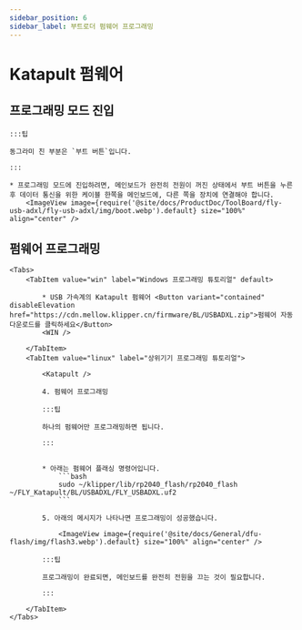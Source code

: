 ```yaml
---
sidebar_position: 6
sidebar_label: 부트로더 펌웨어 프로그래밍
---
```



# Katapult 펌웨어

## 프로그래밍 모드 진입

    :::팁

    동그라미 친 부분은 `부트 버튼`입니다.

    :::

    * 프로그래밍 모드에 진입하려면, 메인보드가 완전히 전원이 꺼진 상태에서 부트 버튼을 누른 후 데이터 통신을 위한 케이블 한쪽을 메인보드에, 다른 쪽을 장치에 연결해야 합니다.
        <ImageView image={require('@site/docs/ProductDoc/ToolBoard/fly-usb-adxl/fly-usb-adxl/img/boot.webp').default} size="100%" align="center" />

## 펌웨어 프로그래밍

    <Tabs>
        <TabItem value="win" label="Windows 프로그래밍 튜토리얼" default>

            * USB 가속계의 Katapult 펌웨어 <Button variant="contained" disableElevation href="https://cdn.mellow.klipper.cn/firmware/BL/USBADXL.zip">펌웨어 자동 다운로드를 클릭하세요</Button>
            <WIN />
            
        </TabItem>
        <TabItem value="linux" label="상위기기 프로그래밍 튜토리얼">
            
            <Katapult />

            4. 펌웨어 프로그래밍

            :::팁

            하나의 펌웨어만 프로그래밍하면 됩니다.

            :::


            * 아래는 펌웨어 플래싱 명령어입니다.
                ```bash
                sudo ~/klipper/lib/rp2040_flash/rp2040_flash ~/FLY_Katapult/BL/USBADXL/FLY_USBADXL.uf2
                ```

            5. 아래의 메시지가 나타나면 프로그래밍이 성공했습니다.

                <ImageView image={require('@site/docs/General/dfu-flash/img/flash3.webp').default} size="100%" align="center" />

            :::팁

            프로그래밍이 완료되면, 메인보드를 완전히 전원을 끄는 것이 필요합니다.

            :::

        </TabItem>
    </Tabs>